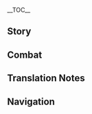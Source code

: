 {{CharacterTabs}}
{{LanguageTabs}}
{{Stub|1={{Meta/VO|tl=1|Japanese}}}}
__TOC__
==Story==
{{VO/Story
|character           = Mona
|language            = ja
|name                = モナ

|vo_01_01_title      = 初めまして…
|vo_01_01_subtitle   = Hello
|vo_01_01_file       = VO_{language}{character} Hello.ogg
|vo_01_01_tx         = 私の名前はアストローギスト・モナ・メギストス、「偉大なる占星術師モナ」っていう意味です。私に占って欲しいのなら、名前を覚えることが私に対する最低限のマナーですよ…一文字も間違えちゃだめですからね！
|vo_01_01_rm         = Watashi no namae wa Asutoroogisuto Mona Megisutosu, "Idai-naru Sensei-jutsushi Mona" tte iu imi desu. Watashi ni uranatte hoshii no nara, namae wo oboeru koto ga watashi ni tai suru saiteigen no manaa desu yo... Hitomoji mo machigaecha dame desu kara ne!
|vo_01_01_tl         = My name is Astrologist Mona Megistus, meaning "The Great Astrologist Mona". If you want my divination, the least you can do for me is remember my name... even one letter off is no good!

<!-- Chats -->
|vo_02_01_title      = 世間話・占い
|vo_02_01_subtitle   = Chat: Astrology
|vo_02_01_file       = VO_{language}{character} Chat - Astrology.ogg
|vo_02_01_tx         = 占いとは、人の決まった運命を正確に示すものです。行き過ぎた装飾は、かえって人々の誤解を招くことになってしまいます。
|vo_02_01_rm         = Uranai to wa, hito no kimatta unmei wo seikaku ni shimesu mono desu. Iki-sugita soushoku wa, kaette hitobito no gokai wo maneku koto ni natte shimaimasu.
|vo_02_01_tl         = Fortune-telling is something that accurately reads people's fates. If you excessively sugarcoat it, it instead causes misunderstanding to people.

|vo_02_02_title      = 世間話・生活
|vo_02_02_subtitle   = Chat: Life
|vo_02_02_file       = VO_{language}{character} Chat - Life.ogg
|vo_02_02_tx         = 物欲を抑えることは占星術師の修行の一部。質素な生活を送ることで、世界の真実を覗くことができるのです。
|vo_02_02_rm         = Butsuyoku wo osaeru koto wa sensei-jutsushi no shugyou no ichibu. Shisso-na seikatsu wo okoru koto de, sekai no shinjitsu wo nozoku koto ga dekiru no desu.
|vo_02_02_tl         = Leaving behind worldly desires is a part of an astrologist's training. By leading a modest life, it becomes possible to peer into the reality of the world.

|vo_02_03_title      = 世間話・運命
|vo_02_03_subtitle   = Chat: Fate
|vo_02_03_file       = VO_{language}{character} Chat - Fate.ogg
|vo_02_03_tx         = 変えられない、逆らえない、受け入れる以外何もできないのが運命の運命たる所以なのです。
|vo_02_03_rm         = Kaerarenai, sakaraenai, uke-ireru igai nani mo dekinai no ga unmei no unmei-taru yuen na no desu.
|vo_02_03_tl         = Unchangeable, unopposable, and the inability to do anything except accept it are what make fate what it is.

<!-- Weather -->
|vo_03_01_title      = 雨の日…
|vo_03_01_subtitle   = When It Rains
|vo_03_01_file       = VO_{language}{character} When It Rains.ogg
|vo_03_01_tx         = こんな大雨じゃ…星の光どころか、水占の盤も見えません。
|vo_03_01_rm         = Konna ooame ja... hoshi no hikari dokoro ka, mizu-ura no ban mo miemasen.
|vo_03_01_tl         = In this big of a rainstorm... forget about the light of stars, I can't even see my hydromancy board.

|vo_03_02_title      = 雷の日…
|vo_03_02_subtitle   = When Thunder Strikes
|vo_03_02_file       = VO_{language}{character} When Thunder Strikes.ogg
|vo_03_02_tx         = この雷は…どの星空から落ちてくるものだったでしょうか？
|vo_03_02_rm         = Kono kaminari wa... dono hoshizora kara ochite kuru mono datta deshou ka?
|vo_03_02_tl         = This lightning... I wonder which starry sky it comes from?

|vo_03_03_title      = 雪の日…
|vo_03_03_subtitle   = When It Snows
|vo_03_03_file       = VO_{language}{character} When It Snows.ogg
|vo_03_03_tx         = 純粋な雪解け水は、水占の盤に最も適しているんですよ。
|vo_03_03_rm         = Junsui-na yukidoke mizu wa, mizu-ura no ban ni mottomo tekishite iru ndesu yo.
|vo_03_03_tl         = You know, pure water from freshly melted snow is the most ideal for the hydromancy board.

|vo_03_04_title      = 晴れの日…
|vo_03_04_subtitle   = When the Sun Is Out
|vo_03_04_file       = VO_{language}{character} When the Sun Is Out.ogg
|vo_03_04_tx         = ん～…占わなくても分かるくらい良い天気です。
|vo_03_04_rm         = N~... uranawanakute mo wakaru kurai ii tenki desu.
|vo_03_04_tl         = Mmm~... even without divination, it's easy to tell that this is beautiful weather.

<!-- Greetings -->
|vo_04_01_title      = おはよう…
|vo_04_01_subtitle   = Good Morning
|vo_04_01_file       = VO_{language}{character} Good Morning.ogg
|vo_04_01_tx         = タイミングが悪かったですね、明けの明星はついさっき消えたばかり…朝食？も、もう食べましたよ。
|vo_04_01_rm         = Taimingu ga warukatta desu ne, ake no myoujou wa tsui sakki kieta bakari... Choushoku? Mo, mou tabemashita yo.
|vo_04_01_tl         = Your arrival was a little untimely, the break of the morning star ended just a few moments ago. Breakfast? I&mdash;I've already eaten.

|vo_04_02_title      = こんにちは…
|vo_04_02_subtitle   = Good Afternoon
|vo_04_02_file       = VO_{language}{character} Good Afternoon.ogg
|vo_04_02_tx         = もうお昼ですね、何を食べましょうか。へっ？私？…私はサラダでいいのです。質素な生活は…占星術師の修行の一環ですからっ！
|vo_04_02_rm         = Mou o-hiru desu ne, nani wo tabemashou ka... He'? Watashi? ...Watashi wa sarada de ii no desu. Shisso-na seikatsu wa... Sensei-jutsushi no shugyou no ikkan desu kara'!
|vo_04_02_tl         = It's already noon, what are you going to eat... Hm? Me? ...I'm okay with a salad. It's because... a modest lifestyle is a part of the training of an astrologist!

|vo_04_03_title      = こんばんは…
|vo_04_03_subtitle   = Good Evening
|vo_04_03_file       = VO_{language}{character} Good Evening.ogg
|vo_04_03_tx         = もう夜ですか、もう少ししたら占いを始められます…えっと、昨日の原稿って終わってましたっけ…
|vo_04_03_rm         = Mou yoru desu ka, mou sukoshi shitara uranai wo hajimeraremasu... Etto, kinou no genkou tte owatte mashita kke...
|vo_04_03_tl         = It's already night? I'll be able to begin fortune-telling soon... Wait, did I finish yesterday's manuscript?

|vo_04_04_title      = おやすみ…
|vo_04_04_subtitle   = Good Night
|vo_04_04_file       = VO_{language}{character} Good Night.ogg
|vo_04_04_tx         = こんな時間なのに、明日締め切りの原稿がまったく進んでません…なんですか？もう寝るんですか？うー…私も寝たいのにぃ…
|vo_04_04_rm         = Konna jikan na no ni, ashita no shimekiri no genkou ga mattaku susundemasen... Nan desu ka? Mou neru ndesu ka? Uu... Watashi mo netai no nii...
|vo_04_04_tl         = 

<!-- About Mona -->
|vo_05_01_title      = {name}自身について…
|vo_05_01_subtitle   = About {character}
|vo_05_01_file       = VO_{language}{character} About {character}.ogg
|vo_05_01_tx         = 占星術師の仕事は、悩める人々にその運命を正確に示すことです。これまでずっとそうしてきましたけど…運命を受け入れられなかった者もいました。
|vo_05_01_rm         = Sensei-jutsushi no shigoto wa, nayameru hitobito ni sono unmei wo seikaku ni shimesu koto desu. Kore made zutto sou shitekimashita kedo... Unmei wo uke-irerarenakatta mono mo imashita.
|vo_05_01_tl         = The job of astrologists is to accurately show troubled people their fates. So far, that is what I have done... There were also those who could not accept their fates.

<!-- About Us -->
|vo_06_01_title      = 仕事について…
|vo_06_01_subtitle   = About Us: Work
|vo_06_01_file       = VO_{language}{character} About Us - Work.ogg
|vo_06_01_tx         = どうして、占いではなく執筆の仕事でお金を稼ぐのかですか？…モラのために「水占の術」を使いたくないんです…それにお金のために「水占の術」を学んだわけじゃありませんから。
|vo_06_01_rm         = Doushite, uranai de wa naku shippitsu no shigoto de okane wo kasegu no ka desu ka? ...Mora no tame ni "mizu-ura no jutsu" wo tsukaitakunai ndesu... Sore ni okane no tame ni "mizu-ura no jutsu" wo mananda wake ja arimasen kara.
|vo_06_01_tl         = Why is it not divination but my writing that earns me money? ...I don't want to use my hydromancy techniques for the sake of Mora... I didn't learn hydromancy techniques for money...

|vo_06_02_title      = 私の運命について…
|vo_06_02_subtitle   = About Us: My Fate
|vo_06_02_friendship = 6
|vo_06_02_file       = VO_{language}{character} About Us - My Fate.ogg
|vo_06_02_tx         = 分かってます。やむを得ない場合を除き、占星術師は自身の運命を占いません。こういった行為は運命の矛盾を招くことになるから危険だって、昔おばばが言ってました。
|vo_06_02_rm         = Wakattemasu. Yamu wo enai baai wo nozoki, sensei-jutsu wa jishin no unmei wo uranaimasen. Kou itta koui wa unmei no mujun wo maneku koto ni naru kara kiken da tte, mukashi obaba ga ittemashita.
|vo_06_02_tl         = I know. Besides cases where it is inevitable, astrologists do not divine their own fates. "It is dangerous because such actions will only cause contradictions in fate" is what the old woman once said.

|vo_06_03_title      = あなたの運命について
|vo_06_03_subtitle   = About Us: Your Fate
|vo_06_03_friendship = 6
|vo_06_03_file       = VO_{language}{character} About Us - Your Fate.ogg
|vo_06_03_tx         = あなたはこの世界の人間じゃないから、正確な予言をしてあげることができません。唯一言えるのは、あなたが歩む道はまだまだ先が長いってことでしょうか。
|vo_06_03_rm         = Anata wa kono sekai no ningen ja nai kara, seikaku-na yogen wo shite ageru koto ga dekimasen. Yuitsu ieru no wa, anata ga ayumu michi wa madamada saki ga nagai tte koto deshou ka.
|vo_06_03_tl         = Because you aren't a person from this world, I can't give any accurate predictions. The only thing I can say is that the road ahead of you is still long.

<!-- Miscellany I -->
|vo_07_01_title      = 「神の目」について・嫌厭
|vo_07_01_subtitle   = About the [[Vision]]: Disdain
|vo_07_01_friendship = 3
|vo_07_01_file       = VO_{language}{character} About the Vision - Disdain.ogg
|vo_07_01_tx         = 「神の目」を手に入れたばかりの頃、おばばが偉ぶって「真実を求める心があらんことを」って言ってました。結局「神の目」は「水占の術」の何の役にも立たなかったですし、ずぶ濡れになるだけでしたけど…
|vo_07_01_rm         = "Kami no Me" wo te ni ireta bakari no koro, obaba ga erabutte "Shinjitsu wo motomeru kokoro ga aran koto wo" tte itte mashita. Kekkyoku "Kami no Me" wa "mizu-ura no jutsu" no nan no yaku ni mo tatanakatta desu shi, zubunure ni naru dake deshita kedo...
|vo_07_01_tl         = When I first got my "Vision," the old woman said proudly, "May you have the heart to search for the truth." In the end, my "Vision" didn't improve my hydromancy skills at all, and it really only got me soaked...

|vo_07_02_title      = 「神の目」について・価値
|vo_07_02_subtitle   = About the Vision: Value
|vo_07_02_friendship = 5
|vo_07_02_file       = VO_{language}{character} About the Vision - Value.ogg
|vo_07_02_tx         = でも、「神の目」をアクセサリーとして身につけるのは悪くありません。なにせ、これはあのケチなおばばが初めて私にくれたものですから。
|vo_07_02_rm         = De mo, "Kami no Me" wo akusesarii toshite mi ni tsukeru no wa waruku arimasen. Nanise, kore wa ano kechi-na obaba ga hajimete watashi ni kureta mono desu kara.
|vo_07_02_tl         = However, the "Vision" isn't bad as an accessory. After all, this was the first thing that stingy old woman give me.

|vo_07_03_title      = シェアしたいこと…
|vo_07_03_subtitle   = Something to Share
|vo_07_03_friendship = 6
|vo_07_03_file       = VO_{language}{character} Something to Share.ogg
|vo_07_03_tx         = 「命ノ星座」って聞いたことありますか？「命ノ星座」は「神の目」の所有者の運命が星空に映った物、というのが占星術師の見解です。その者の過去、現在、未来、全てがその中にあるんですよ。
|vo_07_03_rm         = "Inochi no Seiza" tte kiita koto arimasu ka? "Inochi no Seiza" wa "Kami no Me" no shoyuusha no unmei ga hoshizora ni utsutta mono, to iu no ga sensei-jutsushi no kenkai desu. Sono mono no kako, genzai, mirai, subete ga sono naka ni aru ndesu yo.
|vo_07_03_tl         = Have you heard of "Constellations"?<ref group="TN •">lit. "Constellations of Life"</ref> "Constellations" are things that display the fate of a "Vision" owner through the stars. At least, that's how astrologists interpret it. The person's past, present, and future: all of those are within it.

|vo_07_04_title      = 興味のあること…
|vo_07_04_subtitle   = Interesting Things
|vo_07_04_friendship = 4
|vo_07_04_file       = VO_{language}{character} Interesting Things.ogg
|vo_07_04_tx         = あなたの隣にいるおチビちゃんは、一体どこから来たんでしょうか？どんな手段を用いても、その運命の片鱗すら見ることができません。<br />…ええっ？あなたも知らないんですか？
|vo_07_04_rm         = Anata no tonari ni iru o-chibi-chan wa, ittai doko kara kita ndeshou ka? Donna shudan wo mochiite mo, sono unmei no henrin sura miru koto ga dekimasen.<br />...Ee'? Anata mo shirainai ndesu ka?
|vo_07_04_tl         = That midget beside you, where exactly did it come from? No matter what means I use, I can't even see a fraction of its fate.<br />...Huh? You don't even know?

<!-- About Others -->
|vo_08_01_title      = ジンについて…
|vo_08_01_subtitle   = About [[Jean]]
|vo_08_01_friendship = 4
|vo_08_01_file       = VO_{language}{character} About Jean.ogg
|vo_08_01_tx         = あの西風騎士団の代理団長？彼女の「命ノ星座」は「仔獅子座」ですね。この星座は力と早すぎた責任を表しています。「雄獅子」が早くして群れを離れた結果、獅子の群れの栄光を完全に継承するまで彼女は成長し続けます。
|vo_08_01_rm         = Ano Sepyurosu Kishi-dan no Dairi Danchou? Kanojo no "Inochi no Seiza" wa "Kojishi-za" desu ne. Sono seiza wa chikara to hayasugita sekinin wo arawashite imasu. "Ojishi" ga hayaku shite mure wo hanareta kekka, shishi no mure no eikou wo kanzen ni keishou suru made kanojo wa seichou shi tsudzukemasu.
|vo_08_01_tl         = The Knights of Favonius' Acting Grand Master? Her "Constellation"<ref group="TN •">lit. "Constellation of Life"</ref> seems to be "Leo Minor."<ref group="TN •">lit. "Small Lion Constellation"</ref> This constellation represents power and a responsibility gained too early. As a result of the male lion leaving the pride behind early, she will continue to mature until she fully inherits the glory of the pride.

|vo_08_02_title      = アルベドについて…
|vo_08_02_subtitle   = About [[Albedo]]
|vo_08_02_friendship = 4
|vo_08_02_file       = VO_{language}{character} About Albedo.ogg
|vo_08_02_tx         = アルベド？あぁ…雑事に追われることなく、研究に専念できる彼が羨ましいです。なんて素敵な暮らしなんでしょうか。もしあのおばばの頭がもっとまともだったら、私もあんな生活を送れたのに…
|vo_08_02_rm         = Arubedo? Aa... zatsuji ni owareru koto naku, kenkyuu ni sennen dekiru kare ga urayamashii desu. Nante suteki-na kurashi nan deshou ka. Moshi ano obaba no atama ga motto matomo dattara, watashi mo anna seikatsu wo okureta no ni...
|vo_08_02_tl         = Albedo? Ah... I envy him, not being chased by trivial matters and instead being able to focus on his research. It must be a wonderful life. If that old woman's head was a little better, I could have lived a life like that too...

|vo_08_03_title      = クレーについて…
|vo_08_03_subtitle   = About [[Klee]]
|vo_08_03_friendship = 4
|vo_08_03_file       = VO_{language}{character} About Klee.ogg
|vo_08_03_tx         = アリスさんの娘のことですか？西風騎士団に住んでて、アルベドが彼女の面倒を見てるんですよね…なんというか、さすが幸運を象徴する「四つ葉座」、羨ましい限りです…<br />あっでも、私が彼女のように幸運に恵まれてたら、まずあのおばばとは出会ってなかったでしょうね。
|vo_08_03_rm         = Arisu-san no musume no koto desu ka? Sepyurosu Kishi-dan ni sundete, Arubedo ga kanojo no mendou wo miteru ndesu yo ne... Nan to iu ka, sasuga kou'un wo shouchou suru "Yotsuba-za", urayamashii kagiri desu...<br />A' de mo, watashi ga kanojo no you ni kou'un ni megumarete tara, mazu ano obaba to wa deatte nakatta deshou ne.
|vo_08_03_tl         = You mean Alice's daughter? She lives in the Knights of Favonius Headquarters, and Albedo looks after her... I guess I can say that that's expected of the "Trifolium,"<ref group="TN •">lit. "Four-Leafed Clover Constellation"</ref> which represents luck. I do envy that...<br />Ah, though, if I was blessed with good fortune like her, I probably would have never met that old lady.

|vo_08_04_title      = ディルックについて…
|vo_08_04_subtitle   = About [[Diluc]]
|vo_08_04_friendship = 4
|vo_08_04_file       = VO_{language}{character} About Diluc.ogg
|vo_08_04_tx         = ディルック・ラグヴィンド。「夜梟座」が彼の「命ノ星座」です、闇夜の見張りと孤独な守護を象徴する星座ですね。彼が認める白昼が訪れるまで、彼は孤独と共に歩み続けます。<br />あれ、ちょっと待ってください、「夜梟座」は富を象徴する星座でしたっけ？
|vo_08_04_rm         = Dirukku Raguvindo. "Yofukurou-za" ga kare no "Inochi no Seiza" desu, yamiyo no mihari to kodoku-na shugo wo shouchou suru seiza desu ne. Kare ga mitomeru hakuchuu ga otozureru made, kare wa kodoku to tomo ni ayumi-tsudsukemasu.<br />Are, chotto matte kudasai, "Yofukurou-za" wa tomi wo shouchou suru seiza deshita kke?
|vo_08_04_tl         = Diluc Ragnvindr. His "Constellation"<ref group="TN •">lit. "Constellation of Life"</ref> is "Noctua,"<ref group="TN •">lit. "Night Owl Constellation"</ref> which is a constellation that symbolizes the watcher of the dark night and solitary guardian. Until he has reached the midday he can accept, he will continue to walk the path of solitude.<br />Huh, wait a second, did "Noctua" symbolize wealth?

|vo_08_05_title      = ガイアについて…
|vo_08_05_subtitle   = About [[Kaeya]]
|vo_08_05_friendship = 4
|vo_08_05_file       = VO_{language}{character} About Kaeya.ogg
|vo_08_05_tx         = ガイア・アルベリヒですか？彼の「孔雀羽座」は高貴さを象徴すると同時に、「華麗なる隠蔽」を象徴するものです。彼は自分の過去を断ち切ったと思ってるらしいですけど。運命の日が訪れた時、彼は、再び選択を迫られるでしょう。
|vo_08_05_rm         = Gaia Aruberihi desu ka? Kare no "Kujaku'u-za" wa koukisa wo shouchou suru to douji ni, "karei-naru inpei" wo shouchou suru mono desu. Kare wa jibun no kako wo tachikitta to omotteru rashii desu kedo. Unmei no hi ga otozureta toki, kare wa, futatabi sentaku wo semarareru deshou.
|vo_08_05_tl         = Kaeya Alberich? His "Pavo Ocellus"<ref group="TN •">lit. "Peacock Feather Constellation"</ref> represents nobility while also representing splendid concealment. He seems to think he has fully severed himself from his past, though. When the fated day comes, he will be forced to make a decision again.

|vo_08_06_title      = リサについて…
|vo_08_06_subtitle   = About [[Lisa]]
|vo_08_06_friendship = 4
|vo_08_06_file       = VO_{language}{character} About Lisa.ogg
|vo_08_06_tx         = 彼女の「命ノ星座」は「砂時計」が名前の由来です。知識と時間、等価交換を象徴しています。一粒の砂が落ちれば、時間…あるいは命の一瞬が過ぎていく。砂が落ちるのを止めたければ、砂時計を横向きにして「時を止める」しかありません…簡単に言うと、やり方を変えてサボるってことですね。
|vo_08_06_rm         = Kanojo no "Inochi no Seiza" wa "suna-dokei" ga namae no yurai desu. Chishiki to jikan, touka-koukan wo shouchou shite imasu. Hitotsubu no suna ga ochireba, jikan... arui wa inochi no isshun ga sugite iku. Suna ga ochiru no wo tometakereba, suna-dokei wo yokomuki ni shite "toki wo tomeru" shika arimasen... Kantan ni iu to, yarikata wo kaete saboru tte koto desu ne.
|vo_08_06_tl         = The name of her "Constellation"<ref group="TN •">lit. "Constellation of Life"</ref> originates from "hourglass." It represents that knowledge and time are equally exchanged. If a grain of sand falls, it represents time... or, a moment of her life passing. If she wishes to stop the falling of sand, there is no other way than to flip the hourglass on its side and "stop time"... To put it simply, changing her way of doing things means slacking off.
|vo_08_06_actualtx   = 彼女の「命ノ星座」は「砂時計」が名前の由来です。知識と時間、等価交換を象徴しています。一粒の砂が落ちれば、時間…あるいは命の'''瞬間'''が過ぎていく。砂が落ちるのを止めたければ、砂時計を横向きにして「時を止める」しかありません…簡単に言うと、やり方を変えてサボるってことですね。
|vo_08_06_actualrm   = Kanojo no "Inochi no Seiza" wa "suna-dokei" ga namae no yurai desu. Chishiki to jikan, touka-koukan wo shouchou shite imasu. Hitotsubu no suna ga ochireba, jikan... arui wa inochi no '''shunkan''' ga sugite iku. Suna ga ochiru no wo tometakereba, suna-dokei wo yokomuki ni shite "toki wo tomeru" shika arimasen... Kantan ni iu to, yarikata wo kaete saboru tte koto desu ne.

|vo_08_07_title      = ウェンティについて…
|vo_08_07_subtitle   = About [[Venti]]
|vo_08_07_friendship = 4
|vo_08_07_file       = VO_{language}{character} About Venti.ogg
|vo_08_07_tx         = ウェンティ？あの毎日ダラけてる吟遊詩人のことですか？あの人に何か面白いことでも？ちょっと占ってみましょうか…<br />あ、あれっ、水占の盤が…何も見えません。ど、どうして急に風が、目が開けてられません！私の帽子！ふ、服まで吹き飛ばされそうです！止めて！もうやめる、やめますからぁぁぁっ！
|vo_08_07_rm         = Wenti? Ano mainichi daraketeru ginyuu-shijin no koto desu ka? Ano hito ni nani ka omoshiroi koto de mo? Chotto uranatte mimashou ka...<br />A, are', mizu-ura no ban ga... Nani mo miemasen. Do, doushite kyuu ni kaze ga, me ga aketeraremasen! Watashi no boushi! Fu, fuku made fuki-tobasare-sou desu! Yamete! Mou yameru, yamemasu karaaaa'!
|vo_08_07_tl         = Venti? You mean that bard that slacks around every day? Is there any thing interesting about him? Let me divine him...<br />H&mdash;Huh, my hydromancy board... I can't see anything. W&mdash;Why did the wind suddenly&mdash; I can't open my eyes! My hat! E&mdash;Even my clothes feel like they're about to fly off! Stop it! I'll stop, I'll stop, pleaseee!

<!-- More About Mona -->
|vo_09_01_title      = {name}を知る・1
|vo_09_01_subtitle   = More About {character}: I
|vo_09_01_file       = VO_{language}{character} More About {character} - 01.ogg
|vo_09_01_tx         = それって…私とお喋りしたいってことですか？うーん、時間を無駄にするようなことってあまりしないんですが…それにまだ終わってない原稿もたくさんありますし…うん、でもあなただったら、ダメってことはありません。ふふっ、気分転換です。
|vo_09_01_rm         = Sore tte... Watashi to o-shaberi shitai tte koto desu ka? Uun, jikan wo muda ni suru you na koto amari shinai ndesu ga... Sore ni mada owatte nai genkou mo takusan arimasu shi... Un, de mo anata dattara, dame tte koto wa arimasen. Fufu', kibun-tenkan desu.
|vo_09_01_tl         = Does that mean... you want to have conversation with me? Hmm, though, I don't really do things that waste my time and such... And, I have a lot of unfinished manuscripts... Hmm, but if it's you, I wouldn't say no. Hehe, it's a change in pace, I guess.

|vo_09_02_title      = {name}を知る・2
|vo_09_02_subtitle   = More About {character}: II
|vo_09_02_friendship = 3
|vo_09_02_file       = VO_{language}{character} More About {character} - 02.ogg
|vo_09_02_tx         = 占星術師としての収入…？お金のような…もので、占星術を語らないでください！よく聞きなさい、私の「水占の術」はこのテイワット大陸で、唯一真実の運命を覗ける占術です！モラだろうと宝石だろうと「運命」を計ることはできません！だから、もうそんな愚問二度としないでください！
|vo_09_02_rm         = Sensei-jutsushi toshite no shuu'nyuu...? O-kane no you-na... Mono de, sensei-jutsu wo kataranaide kudasai! Yoku kikinasai, watashi no "mizu-ura no jutsu" wa kono Teiwatto tairiku de, yuitsu shinjitsu no unmei wo nozokeru senjutsu desu! Mora darou to houseki darou to "unmei" wo hakaru koto wa dekimasen! Da kara, mou sonna gumon nidoto shinaide kudasai!
|vo_09_02_tl         = Income from being an astrologist...? Don't use things like money to talk about astrology! Listen carefully: in the whole of the continent of Teyvat, my fortune-telling is the only kind that can see through reality! Whether it be Mora or jewelry, fate cannot be valued by such things! So don't bring up foolish questions like that again!

|vo_09_03_title      = {name}を知る・3
|vo_09_03_subtitle   = More About {character}: III
|vo_09_03_friendship = 4
|vo_09_03_file       = VO_{language}{character} More About {character} - 03.ogg
|vo_09_03_tx         = 私の占い術ですか？言っても分からないと思いますが。ふふん、まあ…少しくらい説明してあげなくもないです。<br />私が使う「水占の術」は水面に映った星空の幻象に基づいて運命を導き出す占術です。水面に映った偽りの空を通して、世界の真実を覗きます。これはあのおばばが残した唯一のちゃんとした研究成果なんですよ。
|vo_09_03_rm         = Watashi no uranai jutsu desu ka? Itte mo wakaranai to omoimasu ga. Fufun, maa... Sukoshi kurai setumei shite agenaku mo nai desu.<br />Watashi ga tsukau "mizu-ura no jutsu" wa suimen ni utsutta hoshizora no genzou ni motodzuite unmei wo michibiki-dasu senjutsu desu. Suimen ni utsutta itsuwari no sora wo tooshite, sekai no shinjitsu wo nozokimasu. Kore wa ano obaba ga nokoshita yuitsu no chanto shita kenkyuu-seika nan desu yo.
|vo_09_03_tl         = You're asking about my divining skills? You probably won't understand even if I tell you, though. Hehe, well... It won't hurt if I try to explain it a little.<br />The hydromancy skills I use is based on the reflection of the stars on the surface of water, and is where fate is derived from. Past the false sky reflected on the water's surface, I am able to see the true reality of the world. After all, this is the only proper research achievement that old woman left behind.

|vo_09_04_title      = {name}を知る・4
|vo_09_04_subtitle   = More About {character}: IV
|vo_09_04_friendship = 5
|vo_09_04_file       = VO_{language}{character} More About {character} - 04.ogg
|vo_09_04_tx         = アストローギスト・モナ・メギストス、この名前はおばばと私が一緒に決めたんです。名前の綴りにはおばばの好きなものが含まれてるって聞きました。でもおばばってたまに私のこと「メギ」って呼ぶんですよ。「モナ」とは違って、なんか幼名みたいですよね…だから、あなたはその名前で呼ばないでくださいね！恥ずかしいですから！もう…教えなければよかったです！
|vo_09_04_rm         = Asutoroogisuto Mona Megisutosu, kono namae wa obaba to watashi ga issho ni kimeta ndesu. Namae no tsudzuri ni wa obaba no suki-na mono ga fukumareteru tte kikimashita. De mo obaba tte tama ni watashi no koto "Megi" tte yobu ndesu yo. "Mona" to wa chigatte, nanka youmyou mitai desu yo ne... Da kara, anata wa sono namae de yobanaide kudasai ne! Hazukashii desu kara! Mou... Oshienakereba yokatta desu!
|vo_09_04_tl         = Astrologist Mona Megistus: this is the name the old woman and I both agreed on. I heard that the spelling of the name includes some of the things she likes. But sometimes that old woman would call me "Meg." It's different than "Mona" in that it sounds kind of like a child's pet name... So don't call me by that name! It's embarrassing! Ugh... I shouldn't have told you any of this!

|vo_09_05_title      = {name}を知る・5
|vo_09_05_subtitle   = More About {character}: V
|vo_09_05_friendship = 6
|vo_09_05_file       = VO_{language}{character} More About {character} - 05.ogg
|vo_09_05_tx         = 占星術師にはある1つの禁忌があります。占いをするとき助言をしてはいけないんです、あくまで告げるのは予言だけ。これは占い師自身が他人の「運命」に陥らないためです。けどあなたなら、その「禁忌」を破ってもいいかもしれませんね。<br />なぜなら、私たちの「運命」はすでに交わっているんですから。
|vo_09_05_rm         = Sensei-jutsushi ni wa aru hitotsu no kinki ga arimasu. Uranai wo suru toki jogen wo shite wa ikenai ndesu, akuma de tsugeru no wa yogen dake. Kore wa uranaishi jishin ga tanin no "unmei" ni ochiiranai tame desu. Kedo anata nara, sono "kinki" wo yabuttemo ii ka mo shiremasen ne.<br />Nazenara, watashi-tachi no "unmei" wa sude ni majiwatte iru ndesu kara.
|vo_09_05_tl         = Astrologists have a certain taboo. When performing a divination, you must never give advice. At most, you can only tell their prophecy. This is for sake of the fortune-teller to no get involved in other's fates.<br />But for you, I would be okay with breaking that taboo. Because our fates are already intertwined.

<!-- Miscellany II -->
|vo_10_01_title      = {name}の趣味…
|vo_10_01_subtitle   = {character}'s Hobbies
|vo_10_01_file       = VO_{language}{character} Hobbies.ogg
|vo_10_01_tx         = 私の趣味ですか？星空を眺めることですよ。この現実的すぎる世界で、私たちはみんな星空を眺める必要があると思います。ましてや私は占星術師ですからね。
|vo_10_01_rm         = Watashi no shumi desu ka? Hoshizora wo nagameru koto desu yo. Kono genjitsu-teki sugiru sekai de, watashi-tachi wa minna hoshizora wo nagameru hitsuyou ga aru to omoimasu. Mashiteya watashi wa sensei-jutsushi desu kara ne.
|vo_10_01_tl         = My hobby? It's watching the starry sky. In this all-too-real world, I feel that we all need to gaze at the night sky. Though, I guess in part that is due to the fact that I am an astrologist.

|vo_10_02_title      = {name}の悩み…
|vo_10_02_subtitle   = {character}'s Troubles
|vo_10_02_file       = VO_{language}{character} Troubles.ogg
|vo_10_02_tx         = 器具の修繕費、予約したプラネタリウムの残金、学術雑誌の注文代、来月の家賃…どれを先に支払うべきでしょうか。やっぱり…先にプラネタリウムの残金ですかね、品切れになったら嫌ですから…
|vo_10_02_rm         = Kigu no shuuzen-hi, yoyaku shita puranetariumu no zankin, gakujutsu zasshi no chuumondai, raigetsu no yachin... Dore wo saki ni shiharau beki deshou ka. Yappari... Saki ni puranetariumu no zankin desu ka ne, shinagire ni nattara iya desu kara...
|vo_10_02_tl         = Equipment repair costs, leftover costs of the reserved planetarium, the order fee of the academic journal, next month's rent... Which should I pay first? I guess... I should probably pay off the planetarium costs after all since it'll be a problem if it goes out of stock...

|vo_10_03_title      = 好きな食べ物…
|vo_10_03_subtitle   = Favorite Food
|vo_10_03_file       = VO_{language}{character} Favorite Food.ogg
|vo_10_03_tx         = サラダ、サラダです！サラダこそこの世界で最高の食べ物ですよ。原価が安くて、手間もかからない、その上お腹を満たせます。それに食べやすいですし、原稿を書く時や器具の修理をする時もお手軽にいただけます。
|vo_10_03_rm         = Sarada, sarada desu! Sarada koso kono sekai de saikou no tabemono desu yo. Genka ga yasukute, tema mo kakaranai, sono ue onaka wo mitasemasu. Sore ni tabeyasui desu shi, genkou wo kaku toki ya kigu no shuuri wo suru toki mo otegaru ni itadakemasu.
|vo_10_03_tl         = It's salad, salad without a doubt! Salad is the world's best food for sure. It's cheap, it's easy to make, and above all that it fills the stomach. Also, it's easy to eat: when I'm writing manuscripts or fixing equipment, it doesn't require much effort to eat.

|vo_10_04_title      = 嫌いな食べ物…
|vo_10_04_subtitle   = Least Favorite Food
|vo_10_04_file       = VO_{language}{character} Least Favorite Food.ogg
|vo_10_04_tx         = …値段が高くて手が届きにくい食べ物です。だって、その…モラを不必要なまでに使って食欲を満たすのは、低俗で忌避すべき行為ですから。
|vo_10_04_rm         = ...Nedan ga takakute te ga todoki nikui tabemono desu. Da tte, sono... Mora wo fuhitsuyou-na made ni tsukatte shokuyoku wo mitasu no wa, teizoku de kihi subeki koui desu kara.
|vo_10_04_tl         = ...Food that is expensive and difficult to handle. You see, well... Using Mora for something as unnecessary as satisfying your appetite is vulgar and something to avoid.

<!-- Receiving a Gift -->
|vo_11_01_title      = 贈り物を受け取る・1
|vo_11_01_subtitle   = Receiving a Gift: I
|vo_11_01_file       = VO_{language}{character} Receiving a Gift - 01.ogg
|vo_11_01_tx         = ふぅ、満足しました&mdash;&mdash;あなたと知り合えたのも、悪くないことですね。
|vo_11_01_rm         = Fuu, manzoku shimashita{{lmdash}} Anata to shiriaeta no mo, warukunai koto desu ne.
|vo_11_01_tl         = Phew, I'm satisfied&mdash; It's not a bad thing I've gotten to know you.

|vo_11_02_title      = 贈り物を受け取る・2
|vo_11_02_subtitle   = Receiving a Gift: II
|vo_11_02_file       = VO_{language}{character} Receiving a Gift - 02.ogg
|vo_11_02_tx         = もう一度確認しますが、本当に…奢ってくれるのですか？
|vo_11_02_rm         = Mou ichido kakunin shimasu ga, hontou ni... ogotte kureru no desu ka?
|vo_11_02_tl         = Just to make sure, are you really... going to pay for my food?

|vo_11_03_title      = 贈り物を受け取る・3
|vo_11_03_subtitle   = Receiving a Gift: III
|vo_11_03_file       = VO_{language}{character} Receiving a Gift - 03.ogg
|vo_11_03_tx         = 別に不満を言うわけではありませんが、その…うぅ…あまりお腹が膨れませんでした。
|vo_11_03_rm         = Betsu ni fuman wo iu wake de wa arimasen ga, sono... Uu... Amari onaka ga fukuremasendeshita.
|vo_11_03_tl         = I'm not complaining, but... Uh, it wasn't very filling.

<!-- Birthday -->
|vo_12_01_title      = 誕生日…
|vo_12_01_subtitle   = Birthday
|vo_12_01_file       = VO_{language}{character} Birthday.ogg
|vo_12_01_tx         = 誕生日おめでとうございますっ！はい、この袋をどうぞ。中には困難を乗り越えるため力になってくれる「助言」が入っています。くれぐれもいま開けないでくださいね。この先の1年で、いずれこの袋を開ける日が来ますから。
|vo_12_01_rm         = Tanjoubi omedetou gozaimasu'! Hai, kono fukuro wo douzo. Naka ni wa konnan wo norikoeru tame chikara ni natte kureru "jogen" ga haite imasu. Kuregure mo ima akenaide kudasai ne. Kono saki no ichi-nen de, izure kono fukuro wo akeru hi ga kimasu kara.
|vo_12_01_tl         = Happy Birthday! Here, take this bag. Inside is a power that will give you "advice" for when you need to overcome a difficulty. Don't open it now though, please, because in the year ahead of you, there will certainly be a day you will need to open it.

<!-- Feelings About Ascension -->
|vo_13_01_title      = 突破した感想・起
|vo_13_01_subtitle   = Feelings About Ascension: Intro
|vo_13_01_ascension  = 1
|vo_13_01_file       = VO_{language}{character} Feelings About Ascension - 01.ogg
|vo_13_01_tx         = これが運命、私はとうに知っていましたよ。
|vo_13_01_rm         = Kore ga unmei, watashi wa tou ni shitte imashita yo.
|vo_13_01_tl         = This is fate. I already knew about this.

|vo_13_02_title      = 突破した感想・承
|vo_13_02_subtitle   = Feelings About Ascension: Building Up
|vo_13_02_ascension  = 2
|vo_13_02_file       = VO_{language}{character} Feelings About Ascension - 02.ogg
|vo_13_02_tx         = …もう一歩進めば、世界の真実に辿り着くことができるのでしょうか？
|vo_13_02_rm         = ...Mou ippo susumeba, sekai no shinjitsu ni tadoritsuku koto ga dekiru no deshou ka?
|vo_13_02_tl         = ...If I go one step further, will I be able to reach the truth of the world?

|vo_13_03_title      = 突破した感想・転
|vo_13_03_subtitle   = Feelings About Ascension: Climax
|vo_13_03_ascension  = 4
|vo_13_03_file       = VO_{language}{character} Feelings About Ascension - 03.ogg
|vo_13_03_tx         = 偽りの空、星空の下の運命はもう決まっています。
|vo_13_03_rm         = Itsuwari no sora, hoshizora no shita no unmei wa mou kimatte imasu.
|vo_13_03_tl         = Through the false sky, the fate under the starry sky has already been decided.

|vo_13_04_title      = 突破した感想・結
|vo_13_04_subtitle   = Feelings About Ascension: Conclusion
|vo_13_04_ascension  = 6
|vo_13_04_file       = VO_{language}{character} Feelings About Ascension - 04.ogg
|vo_13_04_tx         = 水面の影、さざ波から明けの明星が昇るのが垣間見えますね。
|vo_13_04_rm         = Minamo no kage, sazanami kara ake no myoujou ga noboru no ga kaima-miemasu ne.
|vo_13_04_tl         = From the shadow of the water's surface and the rippling waves, I can catch a glimpse of the rising morning star.
}}

==Combat==
{{Combat VO
|character           = Mona
|language            = ja
|skill_1_tx          = 水中幻願。
|skill_1_rm          = Suichuu-gengan.
|skill_1_tl          = Underwater Phantasmal Wish.
|skill_2_tx          = …運命の虚影。
|skill_2_rm          = ...Unmei no kyoei.
|skill_2_tl          = ...Illusory destiny.
|skill_3_tx          = 運命よ、水面に映るのです。
|skill_3_rm          = Unmei yo, suimen ni utsuru no desu.
|skill_3_tl          = Destiny, surface to water.
|burst_1_tx          = 運命よ、ここにいでよ。
|burst_1_rm          = Unmei yo, koko ni ide yo.
|burst_1_tl          = Destiny, manifest here.
|burst_2_tx          = これが運命です。
|burst_2_rm          = Kore ga unmei desu.
|burst_2_tl          = This is the destiny.
|burst_3_tx          = 運命には逆らえません！
|burst_3_rm          = Unmei ni wa sakaraemasen!
|burst_3_tl          = You cannot defy your own destiny!
|sprint-s_1_file     = Sprint Start 01,Sprint Start 02,Sprint Start 03
|glider_1_tx         = これで星空がよりはっきり見えます…
|glider_1_rm         = Kore de hoshizora ga yori hakkiri miemasu...
|glider_1_tl         = With this, we can see the starry sky clearly...
|glider_2_file       = Deploying Wind Glider 02,Deploying Wind Glider 03
|chest_1_tx          = 今後もこのようなことがあればいいのですが…
|chest_1_rm          = Kongo mo kono you-na koto ga areba ii no desu ga...
|chest_1_tl          = It would be great if this continued to happen from now on...
|chest_2_tx          = 家賃と食費の足しになります！
|chest_2_rm          = Yachin to shokuhi no tashi ni narimasu!
|chest_2_tl          = More funds enough to pay rent and food!
|chest_3_tx          = ああ…お宝を見つけるのっていいですね…
|chest_3_rm          = Aa... Otakara wo mitsukeru no tte ii desu ne...
|chest_3_tl          = Ah... It's good to find some treasures...
|low-hp_1_tx         = 判断に迷います…
|low-hp_1_rm         = Handan ni mayoimasu...
|low-hp_1_tl         = I became hesitant in decision...
|low-hp_2_tx         = 嫌な運命です…
|low-hp_2_rm         = Iya-na unmei desu...
|low-hp_2_tl         = This is an unpleasant destiny...
|low-hp_3_tx         = ここまでとは…計算外です！
|low-hp_3_rm         = Koko made to wa... Keisan-gai desu!
|low-hp_3_tl         = This is... out of my calculation!

|ally-low-hp_1_tx    = これ以上無理すると倒れてしまいます。
|ally-low-hp_1_tl    = If you push yourself any further, you'll collapse.
|ally-low-hp_1_rm    = Koreijou muri suruto taorete shimaimasu.
|ally-low-hp_2_tx    = あなたの運命はまだ終わってません。
|ally-low-hp_2_tl    = Your destiny hasn't ended yet.
|ally-low-hp_2_rm    = Anata no unmei wa mada owattemasen.

|fallen_1_tx         = 星空が…暗くなっていきます…
|fallen_1_rm         = Hoshizora ga... Kuraku natte ikimasu...
|fallen_1_tl         = The starry sky is becoming dark...
|fallen_2_tx         = これが逆らえない…運命…
|fallen_2_rm         = Kore ga sakaraenai... Unmei...
|fallen_2_tl         = This is... the undefiable destiny...
|fallen_3_tx         = 運命を見るのもこれでおしまい…
|fallen_3_rm         = Unmei wo miru no mo kore de oshimai...
|fallen_3_tl         = We cannot see through the destiny any longer...
|hit-l_1_file        = Light Hit Taken 02
|hit-l_1_tx          = しつこいです。
|hit-l_1_rm          = Shitsukoi desu.
|hit-l_1_tl          = You're persistent.
|hit-l_2_file        = Light Hit Taken 01,Light Hit Taken 03,Light Hit Taken 04,Light Hit Taken 05,Light Hit Taken 06
|hit-h_1_file        = Heavy Hit Taken 02
|hit-h_1_tx          = ちょっと…離れてくださいっ！
|hit-h_1_rm          = Chotto... Hanarete kudasai'!
|hit-h_1_tl          = Hey... please let me go!
|hit-h_2_file        = Heavy Hit Taken 01,Heavy Hit Taken 03,Heavy Hit Taken 04,Heavy Hit Taken 05,Heavy Hit Taken 06
|join_1_tx           = これが、運命です。
|join_1_rm           = Kore ga, unmei desu.
|join_1_tl           = This is, the destiny.
|join_2_tx           = 仕方ありませんね。
|join_2_rm           = Shikata arimasen ne.
|join_2_tl           = It couldn't be helped, eh.
|join_3_tx           = 満天の星は、この掌の中にあります。
|join_3_rm           = Manten no hoshi wa, kono tenohira no naka ni arimasu.
|join_3_tl           = The stars in the sky are in this hand.
|idle_1_file         = Standby 01, Standby 02
|atk-l_1_file        = Light Attack 01,Light Attack 02,Light Attack 03,Light Attack 04,Light Attack 05,Light Attack 06,Light Attack 07
|atk-m_1_file        = Mid Attack 01,Mid Attack 02,Mid Attack 03
|atk-h_1_file        = Heavy Attack 01,Heavy Attack 02,Heavy Attack 03
|climb_1_file        = Climbing 01,Climbing 02,Climbing 03,Climbing 04,Climbing 05
|climb-b_1_file      = Climbing Breath 01,Climbing Breath 02,Climbing Breath 03
|jump_1_file         = Jumping 01,Jumping 02,Jumping 03,Jumping 04,Jumping 05
}}

==Translation Notes==
{{Reflist|group=TN •}}

==Navigation==
{{Character Navbox|link type=vo-ja}}